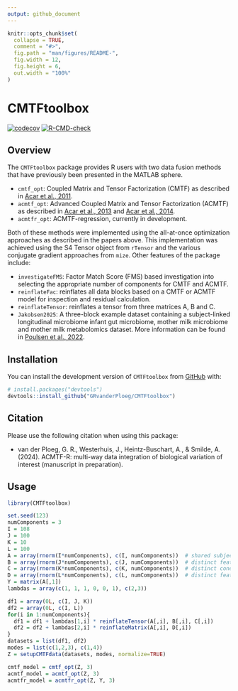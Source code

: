 ```yaml
---
output: github_document
---
```


<!-- README.md is generated from README.Rmd. Please edit that file -->

```r
knitr::opts_chunk$set(
  collapse = TRUE,
  comment = "#>",
  fig.path = "man/figures/README-",
  fig.width = 12,
  fig.height = 6,
  out.width = "100%"
)
```

# CMTFtoolbox 

<!-- badges: start -->
[![codecov](https://codecov.io/gh/GRvanderPloeg/CMTFtoolbox/graph/badge.svg?token=Y8XWFAV0IC)](https://codecov.io/gh/GRvanderPloeg/CMTFtoolbox) [![R-CMD-check](https://github.com/GRvanderPloeg/CMTFtoolbox/actions/workflows/R-CMD-check.yaml/badge.svg)](https://github.com/GRvanderPloeg/CMTFtoolbox/actions/workflows/R-CMD-check.yaml)
<!-- badges: end -->

## Overview

The `CMTFtoolbox` package provides R users with two data fusion methods that have previously been presented in the MATLAB sphere.

- `cmtf_opt`: Coupled Matrix and Tensor Factorization (CMTF) as described in [Acar et al., 2011](https://arxiv.org/abs/1105.3422).
- `acmtf_opt`: Advanced Coupled Matrix and Tensor Factorization (ACMTF) as described in [Acar et al., 2013](https://doi.org/10.1109/EMBC.2013.6610925) and [Acar et al., 2014](https://bmcbioinformatics.biomedcentral.com/articles/10.1186/1471-2105-15-239).
- `acmtfr_opt`: ACMTF-regression, currently in development.

Both of these methods were implemented using the all-at-once optimization approaches as described in the papers above. This implementation was achieved using the S4 Tensor object from `rTensor` and the various conjugate gradient approaches from `mize`. Other features of the package include:

- `investigateFMS`: Factor Match Score (FMS) based investigation into selecting the appropriate number of components for CMTF and ACMTF.
- `reinflateFac`: reinflates all data blocks based on a CMTF or ACMTF model for inspection and residual calculation.
- `reinflateTensor`: reinflates a tensor from three matrices A, B and C.
- `Jakobsen2025`: A three-block example dataset containing a subject-linked longitudinal microbiome infant gut microbiome, mother milk microbiome and mother milk metabolomics dataset. More information can be found in [Poulsen et al., 2022](https://bmjopen.bmj.com/content/12/11/e059552).

## Installation

You can install the development version of `CMTFtoolbox` from [GitHub](https://github.com/) with:

``` r
# install.packages("devtools")
devtools::install_github("GRvanderPloeg/CMTFtoolbox")
```

## Citation

Please use the following citation when using this package:

-   van der Ploeg, G. R., Westerhuis, J., Heintz-Buschart, A., & Smilde, A. (2024). ACMTF-R: multi-way data integration of biological variation of interest (manuscript in preparation).


## Usage

```r
library(CMTFtoolbox)

set.seed(123)
numComponents = 3
I = 108
J = 100
K = 10
L = 100
A = array(rnorm(I*numComponents), c(I, numComponents))  # shared subject mode
B = array(rnorm(J*numComponents), c(J, numComponents))  # distinct feature mode of X1
C = array(rnorm(K*numComponents), c(K, numComponents))  # distinct condition mode of X1
D = array(rnorm(L*numComponents), c(L, numComponents))  # distinct feature mode of X2
Y = matrix(A[,1])
lambdas = array(c(1, 1, 1, 0, 0, 1), c(2,3))

df1 = array(0L, c(I, J, K))
df2 = array(0L, c(I, L))
for(i in 1:numComponents){
  df1 = df1 + lambdas[1,i] * reinflateTensor(A[,i], B[,i], C[,i])
  df2 = df2 + lambdas[2,i] * reinflateMatrix(A[,i], D[,i])
}
datasets = list(df1, df2)
modes = list(c(1,2,3), c(1,4))
Z = setupCMTFdata(datasets, modes, normalize=TRUE)

cmtf_model = cmtf_opt(Z, 3)
acmtf_model = acmtf_opt(Z, 3)
acmtfr_model = acmtfr_opt(Z, Y, 3)
```
